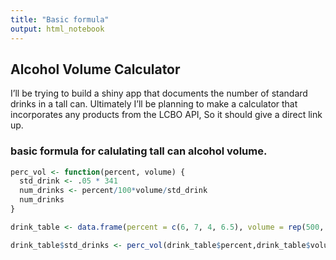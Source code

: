 ```yaml
---
title: "Basic formula"
output: html_notebook
---
```


## Alcohol Volume Calculator
I'll be trying to build a shiny app that documents the number of standard drinks in a tall can.
Ultimately I'll be planning to make a calculator that incorporates any products from the LCBO API,
So it should give a direct link up.

### basic formula for calulating tall can alcohol volume.


```r


perc_vol <- function(percent, volume) {
  std_drink <- .05 * 341
  num_drinks <- percent/100*volume/std_drink
  num_drinks
}

drink_table <- data.frame(percent = c(6, 7, 4, 6.5), volume = rep(500, 4))

drink_table$std_drinks <- perc_vol(drink_table$percent,drink_table$volume)


```
